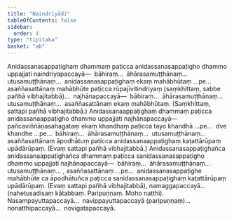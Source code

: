 ```yaml
---
title: "Naindriyādi"
tableOfContents: false
sidebar:
  order: 4
type: "tipitaka"
basket: "ab"
---
```



<DynamicBreadcrumb />

<Division number="24">

<Paragraph number="2989">
Anidassanasappaṭighaṃ dhammaṃ paṭicca anidassanasappaṭigho dhammo uppajjati naindriyapaccayā—  bāhiraṃ…  āhārasamuṭṭhānaṃ…  utusamuṭṭhānaṃ…  anidassanasappaṭighaṃ ekaṃ mahābhūtaṃ …pe…  asaññasattānaṃ mahābhūte paṭicca rūpajīvitindriyaṃ (saṃkhittaṃ, sabbe pañhā vibhajitabbā)…  najhānapaccayā—  bāhiraṃ…  āhārasamuṭṭhānaṃ…  utusamuṭṭhānaṃ…  asaññasattānaṃ ekaṃ mahābhūtaṃ. (Saṃkhittaṃ, sattapi pañhā vibhajitabbā.)
</Paragraph>

<Paragraph number="2990">
Anidassanaappaṭighaṃ dhammaṃ paṭicca anidassanaappaṭigho dhammo uppajjati najhānapaccayā—  pañcaviññāṇasahagataṃ ekaṃ khandhaṃ paṭicca tayo khandhā …pe…  dve khandhe …pe…  bāhiraṃ…  āhārasamuṭṭhānaṃ…  utusamuṭṭhānaṃ…  asaññasattānaṃ āpodhātuṃ paṭicca anidassanaappaṭighaṃ kaṭattārūpaṃ upādārūpaṃ.

</Paragraph>
</Division>

<Paragraph number="2991" type="center">
(Evaṃ sattapi pañhā vibhajitabbā.)


</Paragraph>

<Division number="25">

<Paragraph number="2992">
Anidassanasappaṭighañca anidassanaappaṭighañca dhammaṃ paṭicca sanidassanasappaṭigho dhammo uppajjati najhānapaccayā—  bāhiraṃ…  āhārasamuṭṭhānaṃ…  utusamuṭṭhānaṃ… , asaññasattānaṃ …pe…  anidassanasappaṭighe mahābhūte ca āpodhātuñca paṭicca sanidassanasappaṭighaṃ kaṭattārūpaṃ upādārūpaṃ.
</Paragraph>

<Paragraph number="2993">
(Evaṃ sattapi pañhā vibhajitabbā), namaggapaccayā…  (nahetusadisaṃ kātabbaṃ. Paripuṇṇaṃ. Moho natthi). Nasampayuttapaccayā…  navippayuttapaccayā (paripuṇṇaṃ)…  nonatthipaccayā…  novigatapaccayā.
</Paragraph>
</Division>